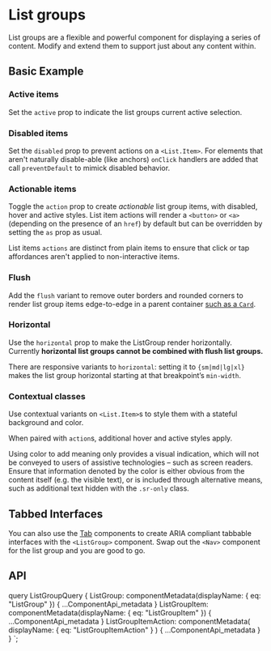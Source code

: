 



# List groups

<p className="lead">
  List groups are a flexible and powerful component for displaying a
  series of content. Modify and extend them to support just about any
  content within.
</p>

## Basic Example

<ReactPlayground
  codeText={ListGroupDefault}
  exampleClassName={styles.listGroup}
/>

### Active items

Set the `active` prop to indicate the list groups current active selection.

<ReactPlayground
  codeText={ListGroupActive}
  exampleClassName={styles.listGroup}
/>

### Disabled items

Set the `disabled` prop to prevent actions on a `<List.Item>`. For elements
that aren't naturally disable-able (like anchors) `onClick` handlers are added
that call `preventDefault` to mimick disabled behavior.

<ReactPlayground
  codeText={ListGroupDisabled}
  exampleClassName={styles.listGroup}
/>


### Actionable items

Toggle the `action` prop to create <em>actionable</em> list group
items, with disabled, hover and active styles. List item actions will render
a `<button>` or `<a>` (depending on the presence of an `href`) by default but
can be overridden by setting the `as` prop as usual.

List items `actions` are distinct from plain items to ensure that click or tap
affordances aren't applied to non-interactive items.

<ReactPlayground
  codeText={ListGroupLinked}
  exampleClassName={styles.listGroup}
/>

### Flush

Add the `flush` variant to remove outer borders and rounded corners to render list group items
edge-to-edge in a parent container [such as a `Card`](/components/cards/#list-groups).

<ReactPlayground
  codeText={ListGroupFlush}
  exampleClassName={styles.listGroup}
/>

### Horizontal

Use the `horizontal` prop to make the ListGroup render horizontally. Currently **horizontal list groups cannot be combined with flush list groups.**

<ReactPlayground
  codeText={ListGroupHorizontal}
  exampleClassName={styles.listGroup}
/>

There are responsive variants to `horizontal`: setting it to `{sm|md|lg|xl}` makes the list group horizontal starting at that breakpoint’s `min-width`.

<ReactPlayground
  codeText={ListGroupHorizontalResponsive}
  exampleClassName={styles.listGroup}
/>

### Contextual classes

Use contextual variants on `<List.Item>`s to style them with a stateful background and color.

<ReactPlayground
  codeText={ListGroupStyle}
  exampleClassName={styles.listGroup}
/>

When paired with `action`s, additional hover and active styles apply.

<ReactPlayground
  codeText={ListGroupStyleActions}
  exampleClassName={styles.listGroup}
/>

<Callout title="Conveying meaning to assistive technologies">
  Using color to add meaning only provides a visual indication,
  which will not be conveyed to users of assistive technologies – such as screen readers.
  Ensure that information denoted by the color is either obvious from the content itself
  (e.g. the visible text), or is included through alternative means,
  such as additional text hidden with the <code>.sr-only</code> class.
</Callout>

## Tabbed Interfaces

You can also use the [Tab][tabs] components to create ARIA compliant tabbable
interfaces with the `<ListGroup>` component. Swap out the `<Nav>` component
for the list group and you are good to go.

<ReactPlayground
  codeText={ListGroupTabs}
  exampleClassName={styles.listGroup}
/>

## API

<ComponentApi metadata={props.data.ListGroup} />
<ComponentApi metadata={props.data.ListGroupItem} exportedBy={props.data.ListGroup} />



  query ListGroupQuery {
    ListGroup: componentMetadata(displayName: { eq: "ListGroup" }) {
      ...ComponentApi_metadata
    }
    ListGroupItem: componentMetadata(displayName: { eq: "ListGroupItem" }) {
      ...ComponentApi_metadata
    }
    ListGroupItemAction: componentMetadata(
      displayName: { eq: "ListGroupItemAction" }
    ) {
      ...ComponentApi_metadata
    }
  }
`;

[tabs]: /components/tabs/
